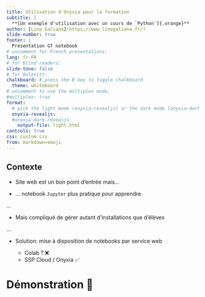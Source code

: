 ```yaml
---
title: Utilisation d'Onyxia pour la formation
subtitle: |
  **[Un exemple d'utilisation avec un cours de `Python`]{.orange}**
author: [Lino Galiana](https://www.linogaliana.fr/)
slide-number: true
footer: |
  Présentation GT notebook
# uncomment for French presentations:
lang: fr-FR
# for blind readers:
slide-tone: false
# for @olevitt:
chalkboard: # press the B key to toggle chalkboard
  theme: whiteboard
# uncomment to use the multiplex mode:
#multiplex: true
format:
  # pick the light mode (onyxia-revealjs) or the dark mode (onyxia-dark-revealjs)
  onyxia-revealjs:
  #onyxia-dark-revealjs:
    output-file: light.html
controls: true
css: custom.css
from: markdown+emoji
---
```



## Contexte

- Site web est un bon point d'entrée mais...

- ... notebook `Jupyter` plus pratique pour apprendre

...

- Mais compliqué de gérer autant d'installations que d'élèves

...

- Solution: mise à disposition de notebooks par service web

    + Colab ? ❌
    + SSP Cloud / Onyxia ✅

# Démonstration 🚀

